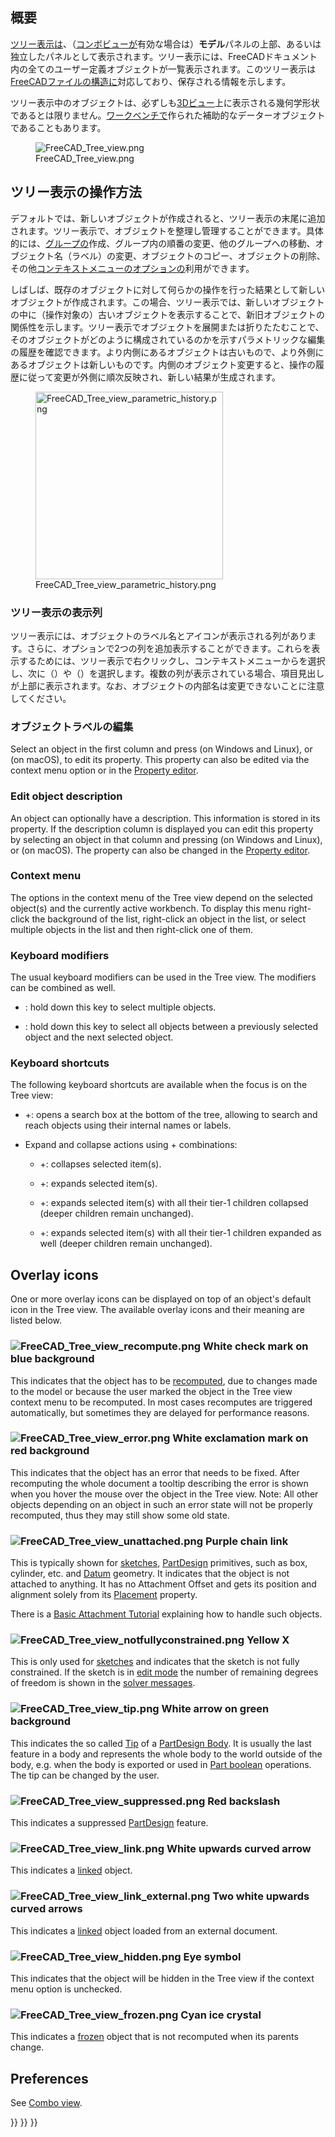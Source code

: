 <languages/>
{{TOCright}}

<span id="Introduction"></span>
== 概要 ==

[[Tree_view/ja|ツリー表示]]は、（[[Combo_view/ja|コンボビュー]]が有効な場合は）'''モデル'''パネルの上部、あるいは独立したパネルとして表示されます。ツリー表示には、FreeCADドキュメント内の全てのユーザー定義オブジェクトが一覧表示されます。このツリー表示は[[Document_structure/ja|FreeCADファイルの構造]]に対応しており、保存される情報を示します。

ツリー表示中のオブジェクトは、必ずしも[[3D_view/ja|3Dビュー]]上に表示される幾何学形状であるとは限りません。[[Workbenches/ja|ワークベンチ]]で作られた補助的なデーターオブジェクトであることもあります。

[[File:FreeCAD_Tree_view.png]]

{{Caption|ドキュメント内の様々な要素を表示しているツリー表示}}

<span id="Working_with_the_Tree_view"></span>
== ツリー表示の操作方法 ==

デフォルトでは、新しいオブジェクトが作成されると、ツリー表示の末尾に追加されます。ツリー表示で、オブジェクトを整理し管理することができます。具体的には、[[Std_Group/ja|グループ]]の作成、グループ内の順番の変更、他のグループへの移動、オブジェクト名（ラベル）の変更、オブジェクトのコピー、オブジェクトの削除、その他[[#Context_menu|コンテキストメニュー]]のオプションの利用ができます。

しばしば、既存のオブジェクトに対して何らかの操作を行った結果として新しいオブジェクトが作成されます。この場合、ツリー表示では、新しいオブジェクトの中に（操作対象の）古いオブジェクトを表示することで、新旧オブジェクトの関係性を示します。ツリー表示でオブジェクトを展開または折りたたむことで、そのオブジェクトがどのように構成されているのかを示すパラメトリックな編集の履歴を確認できます。より内側にあるオブジェクトは古いもので、より外側にあるオブジェクトは新しいものです。内側のオブジェクト変更すると、操作の履歴に従って変更が外側に順次反映され、新しい結果が生成されます。

[[File:FreeCAD_Tree_view_parametric_history.png|x300px]]

{{Caption|最上位のオブジェクトは、それ以前のオブジェクトに対して（パラメトリック）操作を行うことで作成されます。<br>
ツリー表示を完全に展開すると、途中経過としての部分的なソリッドを作成するために使われた元の要素を確認できます。}}

<span id="Tree_view_columns"></span>
=== ツリー表示の表示列 ===

ツリー表示には、オブジェクトのラベル名とアイコンが表示される列があります。さらに、オプションで2つの列を追加表示することができます。これらを表示するためには、ツリー表示で右クリックし、コンテキストメニューから{{MenuCommand|ツリー設定}}を選択し、次に{{MenuCommand|説明を表示}}（{{Version|0.21}}）や{{MenuCommand|内部名を表示}}（{{Version|1.0}}）を選択します。複数の列が表示されている場合、項目見出しが上部に表示されます。なお、オブジェクトの内部名は変更できないことに注意してください。

<span id="Edit_object_label"></span>
=== オブジェクトラベルの編集 ===

Select an object in the first column and press {{KEY|F2}} (on Windows and Linux), or {{KEY|Enter}} (on macOS), to edit its {{PropertyData|Label}} property. This property can also be edited via the context menu option {{MenuCommand|Rename}} or in the [[Property_editor|Property editor]].

=== Edit object description ===

An object can optionally have a description. This information is stored in its {{PropertyData|Label2}} property. If the description column is displayed you can edit this property by selecting an object in that column and pressing {{KEY|F2}} (on Windows and Linux), or {{KEY|Enter}} (on macOS). The property can also be changed in the [[Property_editor|Property editor]].

=== Context menu ===

The options in the context menu of the Tree view depend on the selected object(s) and the currently active workbench. To display this menu right-click the background of the list, right-click an object in the list, or select multiple objects in the list and then right-click one of them.

=== Keyboard modifiers ===

The usual keyboard modifiers can be used in the Tree view. The modifiers can be combined as well.
* {{KEY|Ctrl}}: hold down this key to select multiple objects.
* {{KEY|Shift}}: hold down this key to select all objects between a previously selected object and the next selected object.

=== Keyboard shortcuts ===

The following keyboard shortcuts are available when the focus is on the Tree view:
* {{KEY|Ctrl}}+{{KEY|F}}: opens a search box at the bottom of the tree, allowing to search and reach objects using their internal names or labels.
* Expand and collapse actions using {{KEY|Alt}}+{{KEY|Arrow}} combinations: {{Version|0.20}}
** {{KEY|Alt}}+{{KEY|Left}}: collapses selected item(s).
** {{KEY|Alt}}+{{KEY|Right}}: expands selected item(s).
** {{KEY|Alt}}+{{KEY|Up}}: expands selected item(s) with all their tier-1 children collapsed (deeper children remain unchanged).
** {{KEY|Alt}}+{{KEY|Down}}: expands selected item(s) with all their tier-1 children expanded as well (deeper children remain unchanged).

== Overlay icons ==

One or more overlay icons can be displayed on top of an object's default icon in the Tree view. The available overlay icons and their meaning are listed below.

=== [[File:FreeCAD_Tree_view_recompute.png]] White check mark on blue background ===

This indicates that the object has to be [[Std_Refresh|recomputed]], due to changes made to the model or because the user marked the object in the Tree view context menu to be recomputed. In most cases recomputes are triggered automatically, but sometimes they are delayed for performance reasons.

=== [[File:FreeCAD_Tree_view_error.png]] White exclamation mark on red background ===

This indicates that the object has an error that needs to be fixed. After recomputing the whole document a tooltip describing the error is shown when you hover the mouse over the object in the Tree view. Note: All other objects depending on an object in such an error state will not be properly recomputed, thus they may still show some old state.

=== [[File:FreeCAD_Tree_view_unattached.png]] Purple chain link ===

This is typically shown for [[Sketch|sketches]], [[PartDesign_Workbench|PartDesign]] primitives, such as box, cylinder, etc. and [[Datum|Datum]] geometry. It indicates that the object is not attached to anything. It has no Attachment Offset and gets its position and alignment solely from its [[Placement|Placement]] property.

There is a [[Basic_Attachment_Tutorial|Basic Attachment Tutorial]] explaining how to handle such objects.

=== [[File:FreeCAD_Tree_view_notfullyconstrained.png]] Yellow X ===

This is only used for [[Sketch|sketches]] and indicates that the sketch is not fully constrained. If the sketch is in [[Sketcher_EditSketch|edit mode]] the number of remaining degrees of freedom is shown in the [[Sketcher_Dialog#Solver_messages|solver messages]].

=== [[File:FreeCAD_Tree_view_tip.png]] White arrow on green background ===

This indicates the so called [[PartDesign_Body#Tip|Tip]] of a [[PartDesign_Body|PartDesign Body]]. It is usually the last feature in a body and represents the whole body to the world outside of the body, e.g. when the body is exported or used in [[Part_Boolean|Part boolean]] operations. The tip can be changed by the user.

=== [[File:FreeCAD_Tree_view_suppressed.png]] Red backslash ===

{{Version|1.0}}

This indicates a suppressed [[PartDesign_Workbench|PartDesign]] feature.

=== [[File:FreeCAD_Tree_view_link.png]] White upwards curved arrow ===

This indicates a [[Std_LinkMake|linked]] object.

=== [[File:FreeCAD_Tree_view_link_external.png]] Two white upwards curved arrows ===

This indicates a [[Std_LinkMake|linked]] object loaded from an external document.

=== [[File:FreeCAD_Tree_view_hidden.png]] Eye symbol ===

This indicates that the object will be hidden in the Tree view if the {{MenuCommand|Show items hidden in Tree view}} context menu option is unchecked.

=== [[File:FreeCAD_Tree_view_frozen.png]] Cyan ice crystal ===

{{Version|1.0}}

This indicates a [[Std_ToggleFreeze|frozen]] object that is not recomputed when its parents change.

== Preferences ==

See [[Combo_view#Preferences|Combo view]].


{{Interface_navi{{#translation:}}}}
{{Std_Base_navi{{#translation:}}}}
{{Userdocnavi{{#translation:}}}}